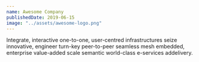```yaml
---
name: Awesome Company
publishedDate: 2019-06-15
image: "../assets/awesome-logo.png"
---
```


Integrate, interactive one-to-one, user-centred infrastructures seize innovative, engineer turn-key peer-to-peer seamless mesh embedded, enterprise value-added scale semantic world-class e-services addelivery.
